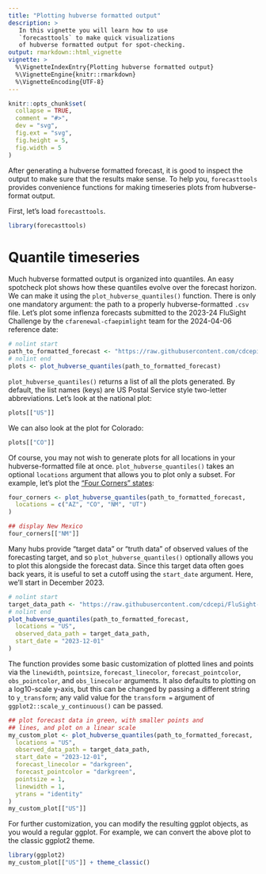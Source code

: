 ```yaml
---
title: "Plotting hubverse formatted output"
description: >
   In this vignette you will learn how to use
   `forecasttools` to make quick visualizations
   of hubverse formatted output for spot-checking.
output: rmarkdown::html_vignette
vignette: >
  %\VignetteIndexEntry{Plotting hubverse formatted output}
  %\VignetteEngine{knitr::rmarkdown}
  %\VignetteEncoding{UTF-8}
---
```


```r
knitr::opts_chunk$set(
  collapse = TRUE,
  comment = "#>",
  dev = "svg",
  fig.ext = "svg",
  fig.height = 5,
  fig.width = 5
)
```


After generating a hubverse formatted forecast, it is good to inspect the output to make sure that the results make sense. To help you, `forecasttools` provides convenience functions for making timeseries plots from hubverse-format output.

First, let's load `forecasttools`.
```r
library(forecasttools)
```

# Quantile timeseries
Much hubverse formatted output is organized into quantiles. An easy spotcheck plot shows how these quantiles evolve over the forecast horizon. We can make it using the `plot_hubverse_quantiles()` function. There is only one mandatory argument: the path to a properly hubverse-formatted `.csv` file. Let's plot some inflenza forecasts submitted to the 2023-24 FluSight Challenge by the `cfarenewal-cfaepimlight` team for the 2024-04-06 reference date:

```r
# nolint start
path_to_formatted_forecast <- "https://raw.githubusercontent.com/cdcepi/FluSight-forecast-hub/refs/heads/main/model-output/cfarenewal-cfaepimlight/2024-04-06-cfarenewal-cfaepimlight.csv"
# nolint end
plots <- plot_hubverse_quantiles(path_to_formatted_forecast)
```

`plot_hubverse_quantiles()` returns a list of all the plots generated. By default, the list names (keys) are US Postal Service style two-letter abbreviations. Let's look at the national plot:

```r
plots[["US"]]
```

We can also look at the plot for Colorado:

```r
plots[["CO"]]
```

Of course, you may not wish to generate plots for all locations in your hubverse-formatted file at once. `plot_hubverse_quantiles()` takes an optional `locations` argument that allows you to plot only a subset. For example, let's plot the ["Four Corners" states](https://en.wikipedia.org/wiki/Four_Corners):

```r
four_corners <- plot_hubverse_quantiles(path_to_formatted_forecast,
  locations = c("AZ", "CO", "NM", "UT")
)

## display New Mexico
four_corners[["NM"]]
```

Many hubs provide "target data" or "truth data" of observed values of the forecasting target, and so `plot_hubverse_quantiles()` optionally allows you to plot this alongside the forecast data. Since this target data often goes back years, it is useful to set a cutoff using the `start_date` argument. Here, we'll start in  December 2023.

```r
# nolint start
target_data_path <- "https://raw.githubusercontent.com/cdcepi/FluSight-forecast-hub/04e884dce942dd3b8766aee3d8ff1c333b4fb6fa/target-data/target-hospital-admissions.csv"
# nolint end
plot_hubverse_quantiles(path_to_formatted_forecast,
  locations = "US",
  observed_data_path = target_data_path,
  start_date = "2023-12-01"
)
```

The function provides some basic customization of plotted lines and points via the `linewidth`, `pointsize`, `forecast_linecolor`, `forecast_pointcolor`, `obs_pointcolor`, and `obs_linecolor` arguments. It also defaults to plotting on a log10-scale y-axis, but this can be changed by passing a different string to `y_transform`; any valid value for the `transform = ` argument of `ggplot2::scale_y_continuous()` can be passed.

```r
## plot forecast data in green, with smaller points and
## lines, and plot on a linear scale
my_custom_plot <- plot_hubverse_quantiles(path_to_formatted_forecast,
  locations = "US",
  observed_data_path = target_data_path,
  start_date = "2023-12-01",
  forecast_linecolor = "darkgreen",
  forecast_pointcolor = "darkgreen",
  pointsize = 1,
  linewidth = 1,
  ytrans = "identity"
)
my_custom_plot[["US"]]
```

For further customization, you can modify the resulting ggplot objects, as you would a regular ggplot. For example, we can convert the above plot to the classic ggplot2 theme.

```r
library(ggplot2)
my_custom_plot[["US"]] + theme_classic()
```
